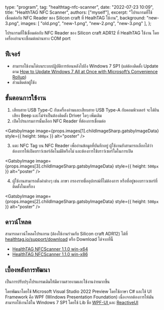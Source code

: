 
  type: "program",
  tag: "healthtag-nfc-scanner",
  date: "2022-07-23 10:09",
  title: "HealthTAG NFC Scanner",
  authors: ["myself"],
  excerpt: "โปรแกรมที่ใช้เชื่อมต่อกับ NFC Reader ของ Silicon craft ที่ HealhTAG ใช้งาน",
  background: "new-3.png",
  images: [
    "old.png",
    "new-1.png",
    "new-2.png",
    "new-3.png"
  ],
};

โปรแกรมที่ใช้เชื่อมต่อกับ NFC Reader ของ Silicon craft ADR12 ที่ HealhTAG ใช้งาน โดยเครื่องอ่านจะเชื่อมต่อผ่านทาง COM port

## ฟีเจอร์

- สามารถใช้งานได้บนระบบปฏิบัติการย้อนหลังไปถึง Windows 7 SP1 (แต่ต้องติดตั้ง Update ตาม [How to Update Windows 7 All at Once with Microsoft’s Convenience Rollup](https://www.howtogeek.com/255435/how-to-update-windows-7-all-at-once-with-microsofts-convenience-rollup/))
- ส่วนติดต่อผู้ใช้ง

## ขั้นตอนการใช้งาน

1. เสียบสาย USB Type-C กับเครื่องอ่านและเสียบสาย USB Type-A กับคอมพิวเตอร์ จะได้ยินเสียง Beep และไม่จำเป็นต้องติดตั้ง Driver ใดๆ เพิ่มเติม
2. เปิดโปรแกรมการนั้นเลือก NFC Reader ที่ต้องการเชื่อมต่อ

<GatsbyImage
  image={props.images[1].childImageSharp.gatsbyImageData}
  style={{ height: `500px` }}
  alt="poster"
/>

3. แตะ NFC Tag บน NFC Reader เพื่ออ่านข้อมูลที่บันทึกอยู่ ผู้ใช้งานยังสามารถเลือกได้ว่าต้องการให้เปิดบราว์เซอร์อัตโนมัติหรือไม่ และต้องการใช้บราว์เซอร์ใดในการเปิด

<GatsbyImage
  image={props.images[3].childImageSharp.gatsbyImageData}
  style={{ height: `500px` }}
  alt="poster"
/>

4. ผู้ใช้งานสามารถตั้งค่าต่างๆ เช่น ภาษา กรองรายชื่ออุปกรณ์ที่ไม่ต้องการ หรือที่อยู่ของบราวเซอร์ที่ติดตั้งในเครื่อง

<GatsbyImage
  image={props.images[2].childImageSharp.gatsbyImageData}
  style={{ height: `500px` }}
  alt="poster"
/>

## ดาวน์โหลด

สามารถดาวน์โหลดโปรแกรม (ต้องใช้งานร่วมกับ Silicon craft ADR12) ได้ที่ [healthtag.io/support/download](https://healthtag.io/support/download) หรือ Download ได้จากที่นี้

- [HealthTAG NFCScanner 1.1.0 win-x64](https://healthtag-software.s3.ap-southeast-1.amazonaws.com/nfc-scanner/HealthTAG-NFCScaner-x64-1.1.0.zip)
- [HealthTAG NFCScanner 1.1.0 win-x86](https://healthtag-software.s3.ap-southeast-1.amazonaws.com/nfc-scanner/HealthTAG-NFCScaner-x86-1.1.0.zip)

## เบื้องหลังการพัฒนา

เป็นการปรับปรุงโปรแกรมเดิมให้มีความสวยงามและใช้งานง่ายมากขึ้น

โดยพัฒนาโดยใช้ Microsoft Visual Studio 2022 Preview โดยใช้ภาษา C# และใช้ UI Framework คือ WPF (Windows Presentation Foundation) เนื่องจากต้องการให้มันสามารถใช้งานได้ใน Windows 7 SP1 โดยใช้ Lib ชื่อ [WPF-UI ](https://github.com/lepoco/wpfui) และ [ReactiveUI](https://www.reactiveui.net/)